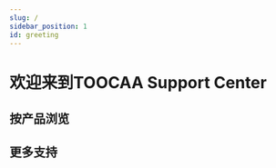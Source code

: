 ```yaml
---
slug: /
sidebar_position: 1
id: greeting
---
```


# 欢迎来到TOOCAA Support Center



## 按产品浏览

<cardbox>
  <card
    href="./toocaal2/"
    title="TOOCAA L2"
    img={'http://wiki-toocaa.oss-cn-hongkong.aliyuncs.com/wiki/20241221-111714.png'}
  />

<card
  href="./toocaa-l2/TOOCAA-L2-Accessories/"
  title="Accessories"
  img="http://wiki-toocaa.oss-cn-hongkong.aliyuncs.com/wiki/20241220-171848.jpg"
/>


<card
  href="./toocaa-l2/TOOCAA-L2-Accessories/Laser-Module/"
  title="Laser Module"
  img="http://wiki-toocaa.oss-cn-hongkong.aliyuncs.com/wiki/11111.png"
/>

</cardbox>

## 更多支持

<cardbox>
  <card
    href="./docs/toocaa-l2/faq"
    title="TOOCAA L2常见问题"
    img={'http://wiki-toocaa.oss-cn-hongkong.aliyuncs.com/wiki/20241221-111714.png'}
  />

